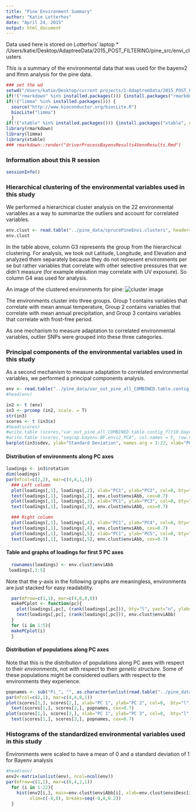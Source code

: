 ```yaml
---
title: "Pine Environment Summary"
author: "Katie Lotterhos"
date: "April 24, 2015"
output: html_document
---
```


Data used here is stored on Lotterhos' laptop 
* /Users/katie/Desktop/AdaptreeData/2015_POST_FILTERING/pine_src/envi_clusters

This is a summary of the environmental data that was used for the bayenv2 and lfmm analysis for the pine data.


```r
### set the wd
setwd("/Users/katie/Desktop/current projects/1-AdaptreeData/2015_POST_FILTERING/pine_src")
if(!("rmarkdown" %in% installed.packages())) {install.packages("rmarkdown", dependencies=TRUE)}
if(!("limma" %in% installed.packages())) {
  source("http://www.bioconductor.org/biocLite.R")
  biocLite("limma")
  }
if(!("xtable" %in% installed.packages())) {install.packages("xtable", dependencies=TRUE)}
library(rmarkdown)
library(limma)
library(xtable)
### rmarkdown::render("driverProcessBayenvResults4VennResults.Rmd")
````

### Information about this R session
```r
sessionInfo()
```

### Hierarchical clustering of the environmental variables used in this study

We performed a hierarchical cluster analysis on the 22 environmental variables as a way to summarize the outliers and account for correlated variables.
```r
env.clust <- read.table("../pine_data/sprucePineEnvi.clusters", header=TRUE)
env.clust
````

In the table above, column G3 represents the group from the hierarchical clustering.  For analysis, we took out Latitude, Longitude, and Elevation and analyzed them separately because they do not represent environments per se but rather variables that correlate with other selective pressures that we didn't measure (for example elevation may correlate with UV exposure).  So column G4 was used for analysis.

An image of the clustered environments for pine:
![cluster image](envi_clusters/pineClusters.png)

The environments cluster into three groups.  Group 1 contains variables that correlate with mean annual temperature, Group 2 contains variables that correlate with mean annual precipitation, and Group 3 contains variables that correlate with frost-free period.  

As one mechanism to measure adaptation to correlated environmental variables, outlier SNPs were grouped into these three categories.

### Principal components of the environmental variables used in this study

As a second mechanism to measure adaptation to correlated environmental variables, we performed a principal components analysis.

```r
env <- read.table("../pine_data/var_out_pine_all_COMBINED.table.contig_flt10.bayenv.envi2")
#head(env)

in2 <- t (env)
in3 <- prcomp (in2, scale. = T)
str(in3)
scores <- t (in3$x)
#head(scores)
#write.table (scores,"var_out_pine_all_COMBINED.table.contig_flt10.bayenv.envi2_PCA", col.names = F, row.names = F, quote = F)
#write.table (scores,"seqcap.bayenv.BF.envi2_PCA", col.names = F, row.names = F, quote = F)
barplot(in3$sdev, ylab="Standard Deviation", names.arg = 1:22, xlab="PC axis")
```

#### Distribution of environments along PC axes
```r
loadings <- in3$rotation
dim(loadings)
par(mfcol=c(2,2), mar=c(4,4,1,1))
  ### Left column
  plot(loadings[,1], loadings[,2], xlab="PC1", ylab="PC2", col=0, bty="l", xlim=c(-0.5,0.4))
  text(loadings[,1], loadings[,2], env.clust$enviAbb, cex=0.7)
  plot(loadings[,1], loadings[,3], xlab="PC1", ylab="PC3", col=0, bty="l", xlim=c(-0.5,0.4))
  text(loadings[,1], loadings[,3], env.clust$enviAbb, cex=0.7)

  ### Right column
  plot(loadings[,1], loadings[,4], xlab="PC1", ylab="PC4", col=0, bty="l", xlim=c(-0.5,0.4))
  text(loadings[,1], loadings[,4], env.clust$enviAbb, cex=0.7)
  plot(loadings[,1], loadings[,5], xlab="PC1", ylab="PC5", col=0, bty="l", xlim=c(-0.5,0.4))
  text(loadings[,1], loadings[,5], env.clust$enviAbb, cex=0.7)
````

#### Table and graphs of loadings for first 5 PC axes
```r
  rownames(loadings) <- env.clust$enviAbb
 loadings[,1:5]
```

Note that the y-axis in the following graphs are meaningless, environments are just stacked for easy readability.

```r
  par(mfrow=c(1,1), mar=c(4,0,0,0))
  makePCplot <- function(pc){
    plot(loadings[,pc], (rank(loadings[,pc])), bty="l", yaxt="n", ylab="", xlab=paste("PC", pc), col=0, xlim=c(min(loadings[,pc])*1.5, max(loadings[,pc])*1.5))
    text(loadings[,pc], (rank(loadings[,pc])), env.clust$enviAbb)
  }
  for (i in 1:5){
  makePCplot(i)
  }
```

#### Distribution of populations along PC axes
Note that this is the distribution of populations along PC axes with respect to their *environments*, not with respect to their *genetic structure*.  Some of these populations might be considered outliers with respect to the environments they experience.

```r
popnames <- sub("Pi_", "", as.character(unlist(read.table("../pine_data/var_out_pine_all_COMBINED.table.contig_flt10.bayenv.envi.finalpops2"))))
par(mfcol=c(2,1), mar=c(4,4,0,1))
plot(scores[1,], scores[2,], xlab="PC 1", ylab="PC 2", col=0,  bty="l", xlim=c(-6,13))
  text(scores[1,], scores[2,], popnames, cex=0.7)
plot(scores[1,], scores[3,], xlab="PC 1", ylab="PC 3", col=0,  bty="l", xlim=c(-6,13))
  text(scores[1,], scores[3,], popnames, cex=0.7)
````

### Histograms of the standardized environmental variables used in this study
Environments were scaled to have a mean of 0 and a standard deviation of 1 for Bayenv analysis
```r
#head(env)
env2<-matrix(unlist(env), ncol=ncol(env))
par(mfrow=c(1,1), mar=c(6,4,2,1))
  for (i in 1:22){
    hist(env2[i,], main=env.clust$enviAbb[i], xlab=env.clust$enviDesc[i],
         xlim=c(-8,8), breaks=seq(-8,8,0.2))
  }

```
